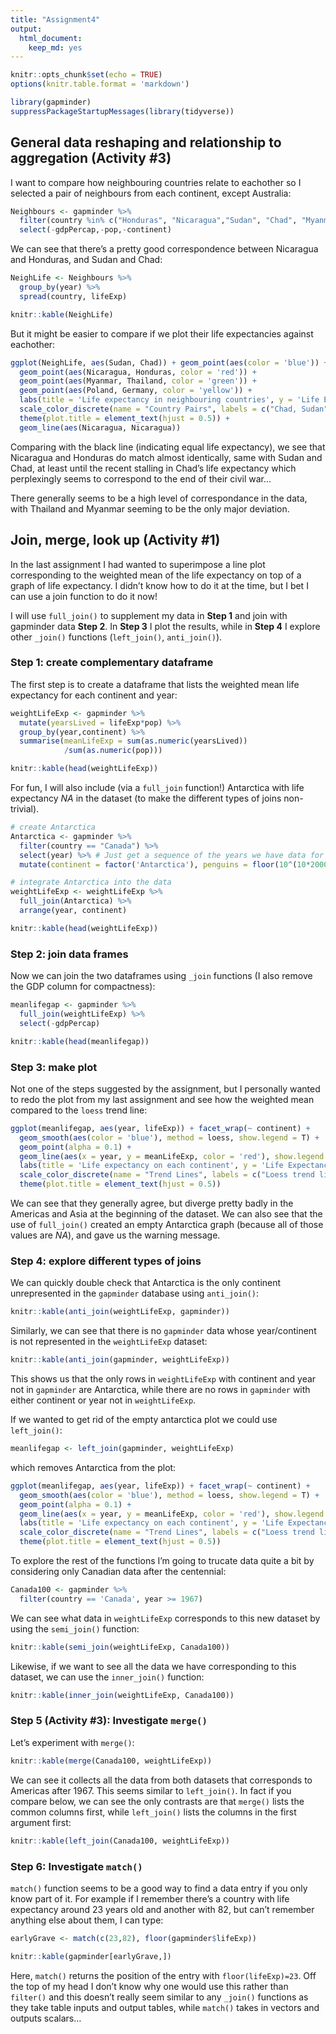 ```yaml
---
title: "Assignment4"
output: 
  html_document: 
    keep_md: yes
---
```


```r
knitr::opts_chunk$set(echo = TRUE)
options(knitr.table.format = 'markdown')
```

```r
library(gapminder)
suppressPackageStartupMessages(library(tidyverse))
```


## General data reshaping and relationship to aggregation (Activity #3)

I want to compare how neighbouring countries relate to eachother so I selected a pair of neighbours from each continent, except Australia:

```r
Neighbours <- gapminder %>% 
  filter(country %in% c("Honduras", "Nicaragua","Sudan", "Chad", "Myanmar", "Thailand", "Poland", "Germany")) %>% 
  select(-gdpPercap,-pop,-continent)
```

We can see that there's a pretty good correspondence between Nicaragua and Honduras, and Sudan and Chad:

```r
NeighLife <- Neighbours %>% 
  group_by(year) %>% 
  spread(country, lifeExp)

knitr::kable(NeighLife)
```

But it might be easier to compare if we plot their life expectancies against eachother:

```r
ggplot(NeighLife, aes(Sudan, Chad)) + geom_point(aes(color = 'blue')) +
  geom_point(aes(Nicaragua, Honduras, color = 'red')) +
  geom_point(aes(Myanmar, Thailand, color = 'green')) +
  geom_point(aes(Poland, Germany, color = 'yellow')) +
  labs(title = 'Life expectancy in neighbouring countries', y = 'Life Expectancy in Country 1', x = 'Life Expectancy in Country 2') +
  scale_color_discrete(name = "Country Pairs", labels = c("Chad, Sudan", "Thailand, Myanmar", "Honduras, Nicaragua", "Germany, Poland")) +
  theme(plot.title = element_text(hjust = 0.5)) +
  geom_line(aes(Nicaragua, Nicaragua))
```

Comparing with the black line (indicating equal life expectancy), we see that Nicaragua and Honduras do match almost identically, same with Sudan and Chad, at least until the recent stalling in Chad's life expectancy which perplexingly seems to correspond to the end of their civil war...

There generally seems to be a high level of correspondance in the data, with Thailand and Myanmar seeming to be the only major deviation.

## Join, merge, look up (Activity #1)

In the last assignment I had wanted to superimpose a line plot corresponding to the weighted mean of the life expectancy on top of a graph of life expectancy. I didn't know how to do it at the time, but I bet I can use a join function to do it now!

I will use `full_join()` to supplement my data in __Step 1__ and join with gapminder data __Step 2__. In __Step 3__ I plot the results, while in __Step 4__ I explore other `_join()` functions (`left_join()`, `anti_join()`).

### Step 1: create complementary dataframe

The first step is to create a dataframe that lists the weighted mean life expectancy for each continent and year:

```r
weightLifeExp <- gapminder %>%
  mutate(yearsLived = lifeExp*pop) %>% 
  group_by(year,continent) %>% 
  summarise(meanLifeExp = sum(as.numeric(yearsLived))
            /sum(as.numeric(pop)))

knitr::kable(head(weightLifeExp))
```

For fun, I will also include (via a `full_join` function!) Antarctica with life expectancy *NA* in the dataset (to make the different types of joins non-trivial).

```r
# create Antarctica
Antarctica <- gapminder %>% 
  filter(country == "Canada") %>% 
  select(year) %>% # Just get a sequence of the years we have data for
  mutate(continent = factor('Antarctica'), penguins = floor(10^(10*2000/jitter(year))/jitter(year)))

# integrate Antarctica into the data
weightLifeExp <- weightLifeExp %>% 
  full_join(Antarctica) %>% 
  arrange(year, continent)

knitr::kable(head(weightLifeExp))
```



### Step 2: join data frames

Now we can join the two dataframes using `_join` functions (I also remove the GDP column for compactness):
```r
meanlifegap <- gapminder %>% 
  full_join(weightLifeExp) %>% 
  select(-gdpPercap)

knitr::kable(head(meanlifegap))
```


### Step 3: make plot

Not one of the steps suggested by the assignment, but I personally wanted to redo the plot from my last assignment and see how the weighted mean compared to the `loess` trend line:

```r
ggplot(meanlifegap, aes(year, lifeExp)) + facet_wrap(~ continent) +
  geom_smooth(aes(color = 'blue'), method = loess, show.legend = T) +
  geom_point(alpha = 0.1) + 
  geom_line(aes(x = year, y = meanLifeExp, color = 'red'), show.legend = T) +
  labs(title = 'Life expectancy on each continent', y = 'Life Expectancy') +
  scale_color_discrete(name = "Trend Lines", labels = c("Loess trend line", "Weighted mean")) +
  theme(plot.title = element_text(hjust = 0.5))
```

We can see that they generally agree, but diverge pretty badly in the Americas and Asia at the beginning of the dataset. We can also see that the use of `full_join()` created an empty Antarctica graph (because all of those values are *NA*), and gave us the warning message. 

### Step 4: explore different types of joins

We can quickly double check that Antarctica is the only continent unrepresented in the `gapminder` database using `anti_join()`:

```r
knitr::kable(anti_join(weightLifeExp, gapminder))
```

Similarly, we can see that there is no `gapminder` data whose year/continent is not represented in the `weightLifeExp` dataset:

```r
knitr::kable(anti_join(gapminder, weightLifeExp))
```

This shows us that the only rows in `weightLifeExp` with continent and year not in `gapminder` are Antarctica, while there are no rows in `gapminder` with either continent or year not in `weightLifeExp`.

If we wanted to get rid of the empty antarctica plot we could use `left_join()`:

```r
meanlifegap <- left_join(gapminder, weightLifeExp)
```

which removes Antarctica from the plot:

```r
ggplot(meanlifegap, aes(year, lifeExp)) + facet_wrap(~ continent) +
  geom_smooth(aes(color = 'blue'), method = loess, show.legend = T) +
  geom_point(alpha = 0.1) + 
  geom_line(aes(x = year, y = meanLifeExp, color = 'red'), show.legend = T) +
  labs(title = 'Life expectancy on each continent', y = 'Life Expectancy') +
  scale_color_discrete(name = "Trend Lines", labels = c("Loess trend line", "Weighted mean")) +
  theme(plot.title = element_text(hjust = 0.5))
```

To explore the rest of the functions I'm going to trucate data quite a bit by considering only Canadian data after the centennial:

```r
Canada100 <- gapminder %>%
  filter(country == 'Canada', year >= 1967)
```

We can see what data in `weightLifeExp` corresponds to this new dataset by using the `semi_join()` function:

```r
knitr::kable(semi_join(weightLifeExp, Canada100))
```

Likewise, if we want to see all the data we have corresponding to this dataset, we can use the `inner_join()` function:

```r
knitr::kable(inner_join(weightLifeExp, Canada100))
```

### Step 5 (Activity #3): Investigate `merge()` 

Let's experiment with `merge()`:

```r
knitr::kable(merge(Canada100, weightLifeExp))
```

We can see it collects all the data from both datasets that corresponds to Americas after 1967. This seems similar to `left_join()`. In fact if you compare below, we can see the only contrasts are that `merge()` lists the common columns first, while `left_join()` lists the columns in the first argument first:

```r
knitr::kable(left_join(Canada100, weightLifeExp))
```

### Step 6: Investigate `match()`

`match()` function seems to be a good way to find a data entry if you only know part of it. For example if I remember there's a country with life expectancy around 23 years old and another with 82, but can't remember anything else about them, I can type:
 
```r
earlyGrave <- match(c(23,82), floor(gapminder$lifeExp))

knitr::kable(gapminder[earlyGrave,])
```

Here, `match()` returns the position of the entry with `floor(lifeExp)=23`. Off the top of my head I don't know why one would use this rather than `filter()` and this doesn't really seem similar to any `_join()` functions as they take table inputs and output tables, while `match()` takes in vectors and outputs scalars...
